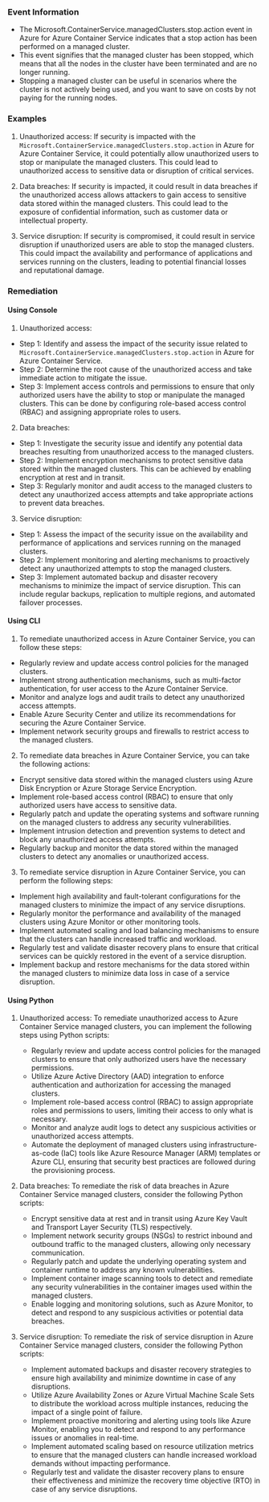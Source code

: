
### Event Information

- The Microsoft.ContainerService.managedClusters.stop.action event in Azure for Azure Container Service indicates that a stop action has been performed on a managed cluster.
- This event signifies that the managed cluster has been stopped, which means that all the nodes in the cluster have been terminated and are no longer running.
- Stopping a managed cluster can be useful in scenarios where the cluster is not actively being used, and you want to save on costs by not paying for the running nodes.


### Examples

1. Unauthorized access: If security is impacted with the `Microsoft.ContainerService.managedClusters.stop.action` in Azure for Azure Container Service, it could potentially allow unauthorized users to stop or manipulate the managed clusters. This could lead to unauthorized access to sensitive data or disruption of critical services.

2. Data breaches: If security is impacted, it could result in data breaches if the unauthorized access allows attackers to gain access to sensitive data stored within the managed clusters. This could lead to the exposure of confidential information, such as customer data or intellectual property.

3. Service disruption: If security is compromised, it could result in service disruption if unauthorized users are able to stop the managed clusters. This could impact the availability and performance of applications and services running on the clusters, leading to potential financial losses and reputational damage.

### Remediation

#### Using Console

1. Unauthorized access:
- Step 1: Identify and assess the impact of the security issue related to `Microsoft.ContainerService.managedClusters.stop.action` in Azure for Azure Container Service.
- Step 2: Determine the root cause of the unauthorized access and take immediate action to mitigate the issue.
- Step 3: Implement access controls and permissions to ensure that only authorized users have the ability to stop or manipulate the managed clusters. This can be done by configuring role-based access control (RBAC) and assigning appropriate roles to users.

2. Data breaches:
- Step 1: Investigate the security issue and identify any potential data breaches resulting from unauthorized access to the managed clusters.
- Step 2: Implement encryption mechanisms to protect sensitive data stored within the managed clusters. This can be achieved by enabling encryption at rest and in transit.
- Step 3: Regularly monitor and audit access to the managed clusters to detect any unauthorized access attempts and take appropriate actions to prevent data breaches.

3. Service disruption:
- Step 1: Assess the impact of the security issue on the availability and performance of applications and services running on the managed clusters.
- Step 2: Implement monitoring and alerting mechanisms to proactively detect any unauthorized attempts to stop the managed clusters.
- Step 3: Implement automated backup and disaster recovery mechanisms to minimize the impact of service disruption. This can include regular backups, replication to multiple regions, and automated failover processes.

#### Using CLI

1. To remediate unauthorized access in Azure Container Service, you can follow these steps:

- Regularly review and update access control policies for the managed clusters.
- Implement strong authentication mechanisms, such as multi-factor authentication, for user access to the Azure Container Service.
- Monitor and analyze logs and audit trails to detect any unauthorized access attempts.
- Enable Azure Security Center and utilize its recommendations for securing the Azure Container Service.
- Implement network security groups and firewalls to restrict access to the managed clusters.

2. To remediate data breaches in Azure Container Service, you can take the following actions:

- Encrypt sensitive data stored within the managed clusters using Azure Disk Encryption or Azure Storage Service Encryption.
- Implement role-based access control (RBAC) to ensure that only authorized users have access to sensitive data.
- Regularly patch and update the operating systems and software running on the managed clusters to address any security vulnerabilities.
- Implement intrusion detection and prevention systems to detect and block any unauthorized access attempts.
- Regularly backup and monitor the data stored within the managed clusters to detect any anomalies or unauthorized access.

3. To remediate service disruption in Azure Container Service, you can perform the following steps:

- Implement high availability and fault-tolerant configurations for the managed clusters to minimize the impact of any service disruptions.
- Regularly monitor the performance and availability of the managed clusters using Azure Monitor or other monitoring tools.
- Implement automated scaling and load balancing mechanisms to ensure that the clusters can handle increased traffic and workload.
- Regularly test and validate disaster recovery plans to ensure that critical services can be quickly restored in the event of a service disruption.
- Implement backup and restore mechanisms for the data stored within the managed clusters to minimize data loss in case of a service disruption.

#### Using Python

1. Unauthorized access: To remediate unauthorized access to Azure Container Service managed clusters, you can implement the following steps using Python scripts:

   - Regularly review and update access control policies for the managed clusters to ensure that only authorized users have the necessary permissions.
   - Utilize Azure Active Directory (AAD) integration to enforce authentication and authorization for accessing the managed clusters.
   - Implement role-based access control (RBAC) to assign appropriate roles and permissions to users, limiting their access to only what is necessary.
   - Monitor and analyze audit logs to detect any suspicious activities or unauthorized access attempts.
   - Automate the deployment of managed clusters using infrastructure-as-code (IaC) tools like Azure Resource Manager (ARM) templates or Azure CLI, ensuring that security best practices are followed during the provisioning process.

2. Data breaches: To remediate the risk of data breaches in Azure Container Service managed clusters, consider the following Python scripts:

   - Encrypt sensitive data at rest and in transit using Azure Key Vault and Transport Layer Security (TLS) respectively.
   - Implement network security groups (NSGs) to restrict inbound and outbound traffic to the managed clusters, allowing only necessary communication.
   - Regularly patch and update the underlying operating system and container runtime to address any known vulnerabilities.
   - Implement container image scanning tools to detect and remediate any security vulnerabilities in the container images used within the managed clusters.
   - Enable logging and monitoring solutions, such as Azure Monitor, to detect and respond to any suspicious activities or potential data breaches.

3. Service disruption: To remediate the risk of service disruption in Azure Container Service managed clusters, consider the following Python scripts:

   - Implement automated backups and disaster recovery strategies to ensure high availability and minimize downtime in case of any disruptions.
   - Utilize Azure Availability Zones or Azure Virtual Machine Scale Sets to distribute the workload across multiple instances, reducing the impact of a single point of failure.
   - Implement proactive monitoring and alerting using tools like Azure Monitor, enabling you to detect and respond to any performance issues or anomalies in real-time.
   - Implement automated scaling based on resource utilization metrics to ensure that the managed clusters can handle increased workload demands without impacting performance.
   - Regularly test and validate the disaster recovery plans to ensure their effectiveness and minimize the recovery time objective (RTO) in case of any service disruptions.

